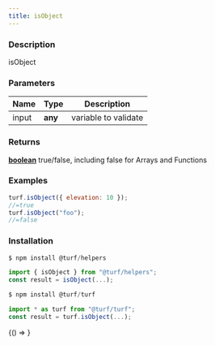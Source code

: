 ```yaml
---
title: isObject
---
```



### Description

isObject

### Parameters

| Name  | Type    | Description          |
| ----- | ------- | -------------------- |
| input | **any** | variable to validate |

### Returns

**[boolean](https://developer.mozilla.org/docs/Web/JavaScript/Reference/Global_Objects/Boolean)** true/false, including false for Arrays and Functions

### Examples

```javascript
turf.isObject({ elevation: 10 });
//=true
turf.isObject("foo");
//=false
```

### Installation

```javascript
$ npm install @turf/helpers

import { isObject } from "@turf/helpers";
const result = isObject(...);
```

```javascript
$ npm install @turf/turf

import * as turf from "@turf/turf";
const result = turf.isObject(...);
```

<!-- Expose turf as global var for experimenting in the browser console -->

<BrowserOnly>{() => <WindowTurfGlobal turf={turf} />}</BrowserOnly>
